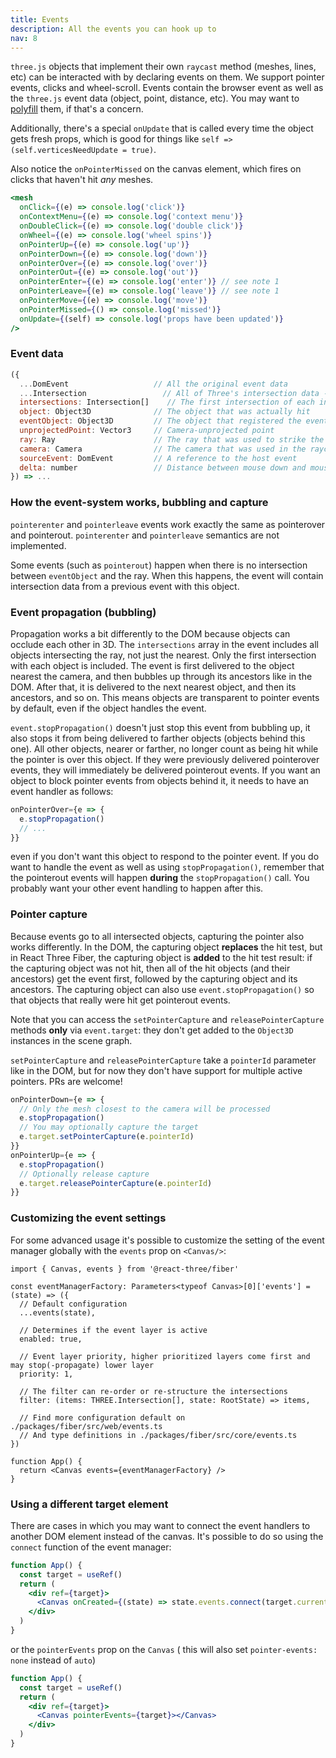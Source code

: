 ```yaml
---
title: Events
description: All the events you can hook up to
nav: 8
---
```


`three.js` objects that implement their own `raycast` method (meshes, lines, etc) can be interacted with by declaring events on them. We support pointer events, clicks and wheel-scroll. Events contain the browser event as well as the `three.js` event data (object, point, distance, etc). You may want to [polyfill](https://github.com/jquery/PEP) them, if that's a concern.

Additionally, there's a special `onUpdate` that is called every time the object gets fresh props, which is good for things like `self => (self.verticesNeedUpdate = true)`.

Also notice the `onPointerMissed` on the canvas element, which fires on clicks that haven't hit _any_ meshes.

```jsx
<mesh
  onClick={(e) => console.log('click')}
  onContextMenu={(e) => console.log('context menu')}
  onDoubleClick={(e) => console.log('double click')}
  onWheel={(e) => console.log('wheel spins')}
  onPointerUp={(e) => console.log('up')}
  onPointerDown={(e) => console.log('down')}
  onPointerOver={(e) => console.log('over')}
  onPointerOut={(e) => console.log('out')}
  onPointerEnter={(e) => console.log('enter')} // see note 1
  onPointerLeave={(e) => console.log('leave')} // see note 1
  onPointerMove={(e) => console.log('move')}
  onPointerMissed={() => console.log('missed')}
  onUpdate={(self) => console.log('props have been updated')}
/>
```

### Event data

```jsx
({
  ...DomEvent                   // All the original event data
  ...Intersection                 // All of Three's intersection data - see note 2
  intersections: Intersection[]    // The first intersection of each intersected object
  object: Object3D              // The object that was actually hit
  eventObject: Object3D         // The object that registered the event
  unprojectedPoint: Vector3     // Camera-unprojected point
  ray: Ray                      // The ray that was used to strike the object
  camera: Camera                // The camera that was used in the raycaster
  sourceEvent: DomEvent         // A reference to the host event
  delta: number                 // Distance between mouse down and mouse up event in pixels
}) => ...
```

### How the event-system works, bubbling and capture

<Hint>

`pointerenter` and `pointerleave` events work exactly the same as pointerover and pointerout.
`pointerenter` and `pointerleave` semantics are not implemented.

</Hint>

<Hint>

Some events (such as `pointerout`) happen when there is no intersection between `eventObject` and
the ray. When this happens, the event will contain intersection data from a previous event with
this object.

</Hint>

### Event propagation (bubbling)

Propagation works a bit differently to the DOM because objects can occlude each other in 3D. The `intersections` array in the event includes all objects intersecting the ray, not just the nearest. Only the first intersection with each object is included.
The event is first delivered to the object nearest the camera, and then bubbles up through its ancestors like in the DOM. After that, it is delivered to the next nearest object, and then its ancestors, and so on. This means objects are transparent to pointer events by default, even if the object handles the event.

`event.stopPropagation()` doesn't just stop this event from bubbling up, it also stops it from being delivered to farther objects (objects behind this one). All other objects, nearer or farther, no longer count as being hit while the pointer is over this object. If they were previously delivered pointerover events, they will immediately be delivered pointerout events. If you want an object to block pointer events from objects behind it, it needs to have an event handler as follows:

```jsx
onPointerOver={e => {
  e.stopPropagation()
  // ...
}}
```

even if you don't want this object to respond to the pointer event. If you do want to handle the event as well as using `stopPropagation()`, remember that the pointerout events will happen **during** the `stopPropagation()` call. You probably want your other event handling to happen after this.

### Pointer capture

Because events go to all intersected objects, capturing the pointer also works differently. In the DOM, the capturing object **replaces** the hit test, but in React Three Fiber, the capturing object is **added** to the hit test result: if the capturing object was not hit, then all of the hit objects (and their ancestors) get the event first, followed by the capturing object and its ancestors. The capturing object can also use `event.stopPropagation()` so that objects that really were hit get pointerout events.

Note that you can access the `setPointerCapture` and `releasePointerCapture` methods **only** via `event.target`: they don't get added to the `Object3D` instances in the scene graph.

`setPointerCapture` and `releasePointerCapture` take a `pointerId` parameter like in the DOM, but for now they don't have support for multiple active pointers. PRs are welcome!

```jsx
onPointerDown={e => {
  // Only the mesh closest to the camera will be processed
  e.stopPropagation()
  // You may optionally capture the target
  e.target.setPointerCapture(e.pointerId)
}}
onPointerUp={e => {
  e.stopPropagation()
  // Optionally release capture
  e.target.releasePointerCapture(e.pointerId)
}}
```

### Customizing the event settings

For some advanced usage it's possible to customize the setting of the event manager globally with the `events` prop on `<Canvas/>`:

```tsx
import { Canvas, events } from '@react-three/fiber'

const eventManagerFactory: Parameters<typeof Canvas>[0]['events'] = (state) => ({
  // Default configuration
  ...events(state),

  // Determines if the event layer is active
  enabled: true,

  // Event layer priority, higher prioritized layers come first and may stop(-propagate) lower layer
  priority: 1,

  // The filter can re-order or re-structure the intersections
  filter: (items: THREE.Intersection[], state: RootState) => items,

  // Find more configuration default on ./packages/fiber/src/web/events.ts
  // And type definitions in ./packages/fiber/src/core/events.ts
})

function App() {
  return <Canvas events={eventManagerFactory} />
}
```

### Using a different target element

There are cases in which you may want to connect the event handlers to another DOM element instead of the canvas. It's possible to do so using the `connect` function of the event manager:

```jsx
function App() {
  const target = useRef()
  return (
    <div ref={target}>
      <Canvas onCreated={(state) => state.events.connect(target.current)}></Canvas>
    </div>
  )
}
```
or the `pointerEvents` prop on the `Canvas` ( this will also set `pointer-events: none` instead of `auto`)
```jsx
function App() {
  const target = useRef()
  return (
    <div ref={target}>
      <Canvas pointerEvents={target}></Canvas>
    </div>
  )
}
```

